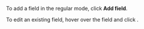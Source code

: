 To add a field in the regular mode, click **Add field**.

To edit an existing field, hover over the field and click <img src="https://tlk-infra-front.azureedge.net/portal-static/uploaded/images/1675425172884/1675425172884_original_svg.svg" alt="" />.